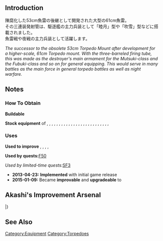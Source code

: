 {{EquipmentInfo|13}}

==Introduction==
陳腐化した53cm魚雷の後継として開発された大型の61cm魚雷。<br />
その三連装発射管は、駆逐艦の主力兵装として「睦月」型や「吹雪」型などに搭載されました。<br />
魚雷戦や夜戦の主力兵装として活躍します。

''The successor to the obsolete 53cm Torpedo Mount after development for a higher-scale, 61cm Torpedo mount. With the three-barreled firing tube, this was made as the destroyer's main armament for the Mutsuki-class and the Fubuki-class and so on for general equipping. This would serve in many battles as the main force in general torpedo battles as well as night warfare.''

==Notes==
<div class="mw-collapsible"><h3>How To Obtain</h3>
<div class="mw-collapsible-content">
'''Buildable'''

'''Stock equipment''' of {{Ship/Link|Akatsuki Kai}}, {{Ship/Link|Akatsuki}}, {{Ship/Link|Ayanami Kai}}, {{Ship/Link|Ayanami}}, {{Ship/Link|Fubuki Kai}}, {{Ship/Link|Fubuki}}, {{Ship/Link|Hatsuharu}}, {{Ship/Link|Hatsuyuki Kai}}, {{Ship/Link|Hibiki Kai}}, {{Ship/Link|Ikazuchi Kai}}, {{Ship/Link|Inazuma Kai}}, {{Ship/Link|Isonami Kai}}, {{Ship/Link|Kikuzuki Kai}}, {{Ship/Link|Kisaragi Kai}}, {{Ship/Link|Mikazuki Kai}}, {{Ship/Link|Minazuki Kai}}, {{Ship/Link|Miyuki Kai}}, {{Ship/Link|Mochizuki Kai}}, {{Ship/Link|Murakumo Kai}}, {{Ship/Link|Mutsuki Kai}}, {{Ship/Link|Satsuki Kai}}, {{Ship/Link|Shikinami Kai}}, {{Ship/Link|Shirayuki Kai}}, {{Ship/Link|Uranami Kai}}, {{Ship/Link|Uranami}}, {{Ship/Link|Usugumo Kai}}, {{Ship/Link|Yayoi Kai}}

</div></div>

<div class="mw-collapsible"><h3>Uses</h3>
<div class="mw-collapsible-content">
'''Used to improve''' {{Equipment/Link|61cm Triple Torpedo Mount}}, {{Equipment/Link|61cm Triple (Oxygen) Torpedo Mount}}, {{Equipment/Link|53cm Twin Torpedo Mount}}, {{Equipment/Link|533mm Triple Torpedo Mount}}, {{Equipment/Link|61cm Triple (Oxygen) Torpedo Mount Late Model}}

'''Used by quests: '''[[Quests#F50|F50]]

''Used by limited-time quests: ''[[Quests/Seasonal#SF3|SF3]]

</div></div>


<div class="mw-collapsible><h3>Updates History</h3>
<div class="mw-collapsible-content>
* '''2013-04-23:''' '''Implemented''' with initial game release
* '''2015-01-09:''' Became '''improvable''' and '''upgradeable''' to {{Equipment/Link|61cm Triple (Oxygen) Torpedo Mount}}
</div></div>

==Akashi's Improvement Arsenal==
{{AkashiWorkshop}}
{{AkashiWorkshopLine
|Name={{PAGENAME}}
|ItemType=TorpedoWeapon
|Fuel=50
|Ammo=70
|Steel=60
|Baux=20
|Mats0-5=1/2
|Mats6-9=2/3
|Mats10=3/5
|Screws0-5=1/1
|Screws6-9=1/2
|Screws10=2/4
|EquipConsume0-5=-
|EquipConsume6-9=1x{{TorpedoWeapon|61cm Triple Torpedo Mount}}
|EquipConsume10=2x{{TorpedoWeapon|61cm Triple Torpedo Mount}}
|Sun=M<br>&nbsp;
|Mon=M<br>&nbsp;
|Tue=M<br>&nbsp;
|Thu=&nbsp;<br>F
|Fri=&nbsp;<br>F
|Sat=&nbsp;<br>F
|2ndShip=[[Murakumo]]<br>[[Fubuki|Fubuki or Fubuki Kai]]
|Notes=Can be upgraded to [[61cm Triple (Oxygen) Torpedo Mount]].<br>Fubuki Kai Ni can NOT improve this equipment.
}}
|}
==See Also==
{{Equipmentlist}}
[[Category:Equipment]]
[[Category:Torpedoes]]